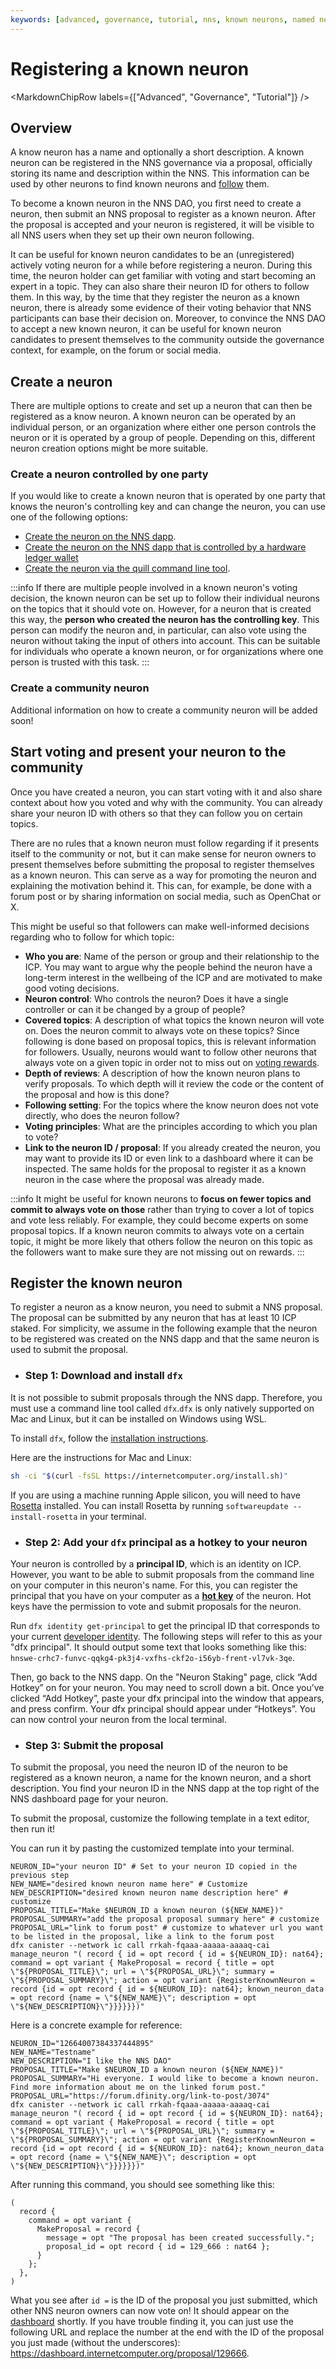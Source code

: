 ```yaml
---
keywords: [advanced, governance, tutorial, nns, known neurons, named neurons, neurons]
---
```



# Registering a known neuron

<MarkdownChipRow labels={["Advanced", "Governance", "Tutorial"]} />

## Overview
A know neuron has a name and optionally a short description.
A known neuron can be registered in the NNS governance via a proposal, officially storing its name and description
within the NNS. This information can be used by other neurons to find known neurons and [follow](/docs/current/developer-docs/daos/nns/concepts/neurons/neuron-following) them.

To become a known neuron in the NNS DAO, you first need to create a neuron, then submit an NNS proposal to register as a known neuron. After the proposal is accepted and your neuron is registered, it will be visible to all NNS users when they set up their own neuron following.

It can be useful for known neuron candidates to be an (unregistered) actively voting neuron for a while before registering a neuron. During this time, the neuron holder can get familiar with voting and start becoming an expert in a topic. They can also share their neuron ID for others to follow them. In this way, by the time that they register the neuron as a known neuron, there is already some evidence of their voting behavior that NNS participants can base their decision on. Moreover, to convince the NNS DAO to accept a new known neuron, it can be useful for known neuron candidates to present themselves to the community outside the governance context, for example, on the forum or social media.

## Create a neuron
There are multiple options to create and set up a neuron that can then be registered as a know neuron.
A known neuron can be operated by an individual person, or an organization where either one person controls the neuron or it is operated by a group of people.
Depending on this, different neuron creation options might be more suitable.

### Create a neuron controlled by one party

If you would like to create a known neuron that is operated by one party that knows the neuron's controlling key and can change the neuron, you can use one of the following options:
* [Create the neuron on the NNS dapp](/docs/current/developer-docs/daos/nns/using-the-nns-dapp/nns-app-quickstart#stake-icp-utility-tokens-in-a-neuron).
* [Create the neuron on the NNS dapp that is controlled by a hardware ledger wallet](https://support.dfinity.org/hc/en-us/articles/8760495850900-How-do-I-use-my-Ledger-Nano-with-the-Internet-Computer)
* [Create the neuron via the quill command line tool](https://support.dfinity.org/hc/en-us/articles/4408752586260-What-is-Quill).

:::info
If there are multiple people involved in a known neuron's voting decision, the known neuron can be set up to follow their individual neurons on the topics that it should vote on.
However, for a neuron that is created this way, the **person who created the neuron has the controlling key**.
This person can modify the neuron and, in particular, can also vote using the neuron without taking the input of others into account.
This can be suitable for individuals who operate a known neuron, or for organizations where one person is trusted with this task.
:::

### Create a community neuron

Additional information on how to create a community neuron will be added soon!


## Start voting and present your neuron to the community
Once you have created a neuron, you can start voting with it and also share context about how you voted and why with the community. You can already share your neuron ID with others so that they can follow you on certain topics.

There are no rules that a known neuron must follow regarding if it presents itself to the community or not, but it can make sense for neuron owners to present themselves before submitting the proposal to register themselves as a known neuron. This can serve as a way for promoting the neuron and explaining the motivation behind it.
This can, for example, be done with a forum post or by sharing information on social media, such as OpenChat or X.

This might be useful so that followers can make well-informed decisions regarding who to follow for which topic:

* **Who you are**: Name of the person or group and their relationship to the ICP. You may want to argue why the people behind the neuron have a long-term interest in the wellbeing of the ICP and are motivated to make good voting decisions.
* **Neuron control**: Who controls the neuron? Does it have a single controller or can it be changed by a group of people?
* **Covered topics**: A description of what topics the known neuron will vote on. Does the neuron commit to always vote on these topics? Since following is done based on proposal topics, this is relevant information for followers. Usually, neurons would want to follow other neurons that always vote on a given topic in order not to miss out on [voting rewards](./staking-voting-rewards.mdx).
* **Depth of reviews**: A description of how the known neuron plans to verify proposals. To which depth will it review the code or the content of the proposal and how is this done?
* **Following setting**: For the topics where the know neuron does not vote directly, who does the neuron follow?
* **Voting principles**: What are the principles according to which you plan to vote?
* **Link to the neuron ID / proposal**: If you already created the neuron, you may want to provide its ID or even link to a dashboard where it can be inspected. The same holds for the proposal to register it as a known neuron in the case where the proposal was already made.

:::info
It might be useful for known neurons to **focus on fewer topics and commit to always vote on those** rather than trying to cover a lot of topics and vote less reliably. For example, they could become experts on some proposal topics. If a known neuron commits to always vote on a certain topic, it might be more likely that others follow the neuron on this topic as the followers want to make sure they are not missing out on rewards.
:::


## Register the known neuron
To register a neuron as a know neuron, you need to submit a NNS proposal. The proposal can be submitted by any neuron that has at
least 10 ICP staked.
For simplicity, we assume in the following example that the neuron to be registered was created on the NNS dapp and that the same neuron is
used to submit the proposal.

- ### Step 1: Download and install `dfx`

It is not possible to submit proposals through the NNS dapp. Therefore, you must use a command line tool called `dfx`.`dfx` is only natively supported on Mac and Linux, but it can be installed on Windows using WSL.

To install `dfx`, follow the [installation instructions](/docs/current/developer-docs/getting-started/install/#installing-dfx).

Here are the instructions for Mac and Linux:

```bash
sh -ci "$(curl -fsSL https://internetcomputer.org/install.sh)"
```

If you are using a machine running Apple silicon, you will need to have [Rosetta](https://support.apple.com/en-us/HT211861) installed.
You can install Rosetta by running `softwareupdate --install-rosetta` in your terminal.

- ### Step 2: Add your `dfx` principal as a hotkey to your neuron

Your neuron is controlled by a **principal ID**, which is an identity on ICP.
However, you want to be able to submit proposals from the command line on your computer in this neuron's name.
For this, you can register the principal that you have on your computer as a
[**hot key**](/docs/current/developer-docs/daos/nns/concepts/neurons/neuron-management#neuron-attributes)
of the neuron. Hot keys have the permission to vote and submit proposals for the neuron.

Run `dfx identity get-principal` to get the principal ID that corresponds to your current [developer identity](/docs/current/developer-docs/getting-started/accounts). The following steps will refer to this as your "dfx principal".
It should output some text that looks something like this: `hnswe-crhc7-funvc-qqkg4-pk3j4-vxfhs-ckf2o-i56yb-frent-vl7vk-3qe`.

Then, go back to the NNS dapp. On the "Neuron Staking" page, click “Add Hotkey” on for your neuron.
You may need to scroll down a bit. Once you’ve clicked “Add Hotkey”, paste your dfx principal into the window that appears,
and press confirm.
Your dfx principal should appear under “Hotkeys”.
You can now control your neuron from the local terminal.

- ### Step 3: Submit the proposal
To submit the proposal, you need the neuron ID of the neuron to be registered as a known neuron, a name for the known neuron, and a
 short description.
 You find your neuron ID in the NNS dapp at the top right of the NNS dashboard page for your neuron.

To submit the proposal, customize the following template in a text editor, then run it!

You can run it by pasting the customized template into your terminal.

```
NEURON_ID="your neuron ID" # Set to your neuron ID copied in the previous step
NEW_NAME="desired known neuron name here" # Customize
NEW_DESCRIPTION="desired known neuron name description here" # customize
PROPOSAL_TITLE="Make $NEURON_ID a known neuron (${NEW_NAME})"
PROPOSAL_SUMMARY="add the proposal proposal summary here" # customize
PROPOSAL_URL="link to forum post" # customize to whatever url you want to be listed in the proposal, like a link to the forum post
dfx canister --network ic call rrkah-fqaaa-aaaaa-aaaaq-cai manage_neuron "( record { id = opt record { id = ${NEURON_ID}: nat64}; command = opt variant { MakeProposal = record { title = opt \"${PROPOSAL_TITLE}\"; url = \"${PROPOSAL_URL}\"; summary = \"${PROPOSAL_SUMMARY}\"; action = opt variant {RegisterKnownNeuron = record {id = opt record { id = ${NEURON_ID}: nat64}; known_neuron_data = opt record {name = \"${NEW_NAME}\"; description = opt \"${NEW_DESCRIPTION}\"}}}}}})"

```

Here is a concrete example for reference:
```
NEURON_ID="12664007384337444895"
NEW_NAME="Testname"
NEW_DESCRIPTION="I like the NNS DAO"
PROPOSAL_TITLE="Make $NEURON_ID a known neuron (${NEW_NAME})"
PROPOSAL_SUMMARY="Hi everyone. I would like to become a known neuron. Find more information about me on the linked forum post."
PROPOSAL_URL="https://forum.dfinity.org/link-to-post/3074"
dfx canister --network ic call rrkah-fqaaa-aaaaa-aaaaq-cai manage_neuron "( record { id = opt record { id = ${NEURON_ID}: nat64}; command = opt variant { MakeProposal = record { title = opt \"${PROPOSAL_TITLE}\"; url = \"${PROPOSAL_URL}\"; summary = \"${PROPOSAL_SUMMARY}\"; action = opt variant {RegisterKnownNeuron = record {id = opt record { id = ${NEURON_ID}: nat64}; known_neuron_data = opt record {name = \"${NEW_NAME}\"; description = opt \"${NEW_DESCRIPTION}\"}}}}}})"

```

After running this command, you should see something like this:
```
(
  record {
    command = opt variant {
      MakeProposal = record {
        message = opt "The proposal has been created successfully.";
        proposal_id = opt record { id = 129_666 : nat64 };
      }
    };
  },
)

```

What you see after `id =` is the ID of the proposal you just submitted, which other NNS neuron owners can now vote on!
It should appear on the [dashboard](https://dashboard.internetcomputer.org/governance) shortly.
If you have trouble finding it, you can just use the following URL and replace the number at the end with the ID of the proposal you just made (without the underscores):
 https://dashboard.internetcomputer.org/proposal/129666.